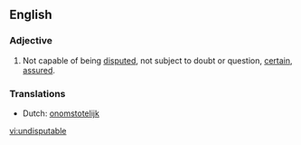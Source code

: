 ==English==

===Adjective===
{{en-adj}}

#Not capable of being [[disputed]], not subject to doubt or question, [[certain]], [[assured]].

===Translations===
* Dutch: [[onomstotelijk]]

[[vi:undisputable]]